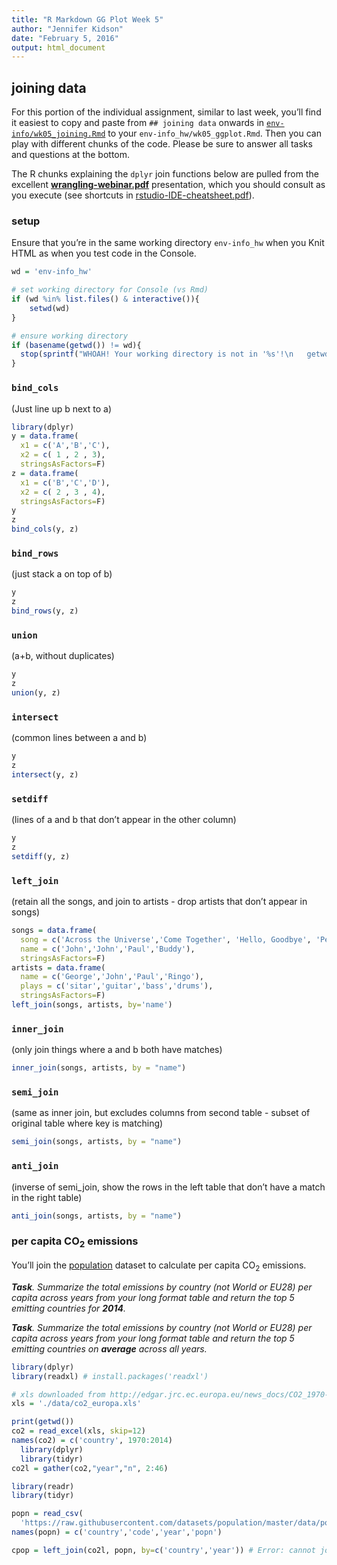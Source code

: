 ```yaml
---
title: "R Markdown GG Plot Week 5"
author: "Jennifer Kidson"
date: "February 5, 2016"
output: html_document
---
```


## joining data

For this portion of the individual assignment, similar to last week, you'll find it easiest to copy and paste from `## joining data` onwards in  [`env-info/wk05_joining.Rmd`](https://raw.githubusercontent.com/ucsb-bren/env-info/gh-pages/wk05_joining.Rmd) to your `env-info_hw/wk05_ggplot.Rmd`. Then you can play with different chunks of the code. Please be sure to answer all tasks and questions at the bottom.

The R chunks explaining the `dplyr` join functions below are pulled from the excellent [**wrangling-webinar.pdf**](wk03_dplyr/wrangling-webinar.pdf) presentation, which you should consult as you execute (see shortcuts in [rstudio-IDE-cheatsheet.pdf](refs/cheatsheets/rstudio-IDE-cheatsheet.pdf)). 

### setup

Ensure that you're in the same working directory `env-info_hw` when you Knit HTML as when you test code in the Console.

```r
wd = 'env-info_hw'

# set working directory for Console (vs Rmd)
if (wd %in% list.files() & interactive()){
    setwd(wd)
}

# ensure working directory
if (basename(getwd()) != wd){
  stop(sprintf("WHOAH! Your working directory is not in '%s'!\n   getwd(): %s", wd, getwd()))
}
```

### `bind_cols` 
(Just line up b next to a)

```r

library(dplyr)
y = data.frame(
  x1 = c('A','B','C'), 
  x2 = c( 1 , 2 , 3), 
  stringsAsFactors=F)
z = data.frame(
  x1 = c('B','C','D'), 
  x2 = c( 2 , 3 , 4), 
  stringsAsFactors=F)
y
z
bind_cols(y, z)
```

### `bind_rows` 
(just stack a on top of b)

```r
y
z
bind_rows(y, z)
```

### `union` 
(a+b, without duplicates)

```r
y
z
union(y, z)
```

### `intersect` 
(common lines between a and b)

```r
y
z
intersect(y, z)
```

### `setdiff` 
(lines of a and b that don't appear in the other column)

```r
y
z
setdiff(y, z)
```

### `left_join` 
(retain all the songs, and join to artists - drop artists that don't appear in songs)

```r
songs = data.frame(
  song = c('Across the Universe','Come Together', 'Hello, Goodbye', 'Peggy Sue'),
  name = c('John','John','Paul','Buddy'), 
  stringsAsFactors=F)
artists = data.frame(
  name = c('George','John','Paul','Ringo'),
  plays = c('sitar','guitar','bass','drums'), 
  stringsAsFactors=F)
left_join(songs, artists, by='name')
```

### `inner_join` 
(only join things where a and b both have matches)

```r
inner_join(songs, artists, by = "name")
```

### `semi_join` 
(same as inner join, but excludes columns from second table - subset of original table where key is matching)

```r
semi_join(songs, artists, by = "name")
```

### `anti_join` 
(inverse of semi_join, show the rows in the left table that don't have a match in the right table)

```r
anti_join(songs, artists, by = "name")
```

### per capita CO<sub>2</sub> emissions 

You'll join the [population](http://data.okfn.org/data/core/population) dataset to calculate per capita CO<sub>2</sub> emissions.

_**Task**. Summarize the total emissions by country  (not World or EU28) per capita across years from your long format table and return the top 5 emitting countries for **2014**._

_**Task**. Summarize the total emissions by country (not World or EU28) per capita across years from your long format table and return the top 5 emitting countries on **average** across all years._ 

```r
library(dplyr)
library(readxl) # install.packages('readxl')

# xls downloaded from http://edgar.jrc.ec.europa.eu/news_docs/CO2_1970-2014_dataset_of_CO2_report_2015.xls
xls = './data/co2_europa.xls'

print(getwd())
co2 = read_excel(xls, skip=12)
names(co2) = c('country', 1970:2014)
  library(dplyr)
  library(tidyr)
co2l = gather(co2,"year","n", 2:46)
```

```r
library(readr)
library(tidyr)

popn = read_csv(
  'https://raw.githubusercontent.com/datasets/population/master/data/population.csv')
names(popn) = c('country','code','year','popn')
```

```r
cpop = left_join(co2l, popn, by=c('country','year')) # Error: cannot join on columns 'year' x 'year': Can't join on 'year' x 'year' because of incompatible types (integer / character) 
```
